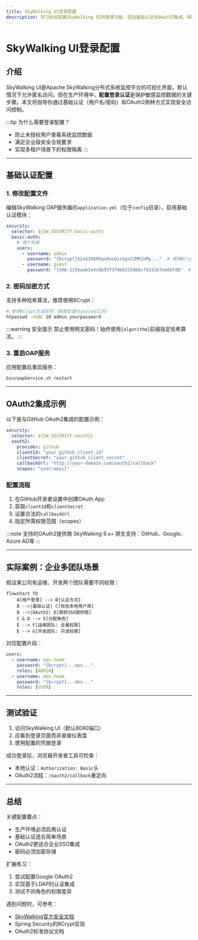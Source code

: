 ```yaml
---
title: SkyWalking UI登录配置
description: 学习如何配置SkyWalking UI的登录功能，包括基础认证与OAuth2集成，保障监控平台的安全访问。
---
```


# SkyWalking UI登录配置

## 介绍

SkyWalking UI是Apache SkyWalking分布式系统监控平台的可视化界面，默认情况下允许匿名访问。但在生产环境中，**配置登录认证**是保护敏感监控数据的关键步骤。本文将指导你通过基础认证（用户名/密码）和OAuth2两种方式实现安全访问控制。

:::tip 为什么需要登录配置？
- 防止未授权用户查看系统监控数据
- 满足企业级安全合规要求
- 实现多租户场景下的权限隔离
:::

---

## 基础认证配置

### 1. 修改配置文件

编辑SkyWalking OAP服务器的`application.yml`（位于`config`目录），启用基础认证模块：

```yaml
security:
  selector: ${SW_SECURITY:basic-auth}
  basic-auth:
    # 用户列表
    users:
      - username: admin
        password: "{bcrypt}$2a$10$N9qo8uLOickgx2ZMRZoMy..."  # 使用BCrypt加密
      - username: guest
        password: "{SHA-1}5baa61e4c9b93f3f0682250b6cf8331b7ee68fd8"  # SHA-1加密
```

### 2. 密码加密方式

支持多种哈希算法，推荐使用BCrypt：

```bash
# 使用BCrypt生成密码（需要安装htpasswd工具）
htpasswd -nbBC 10 admin yourpassword
```

:::warning 安全提示
禁止使用明文密码！始终使用`{algorithm}`前缀指定哈希算法。
:::

### 3. 重启OAP服务

应用配置后重启服务：
```bash
bin/oapService.sh restart
```

---

## OAuth2集成示例

以下是与GitHub OAuth2集成的配置示例：

```yaml
security:
  selector: ${SW_SECURITY:oauth2}
  oauth2:
    provider: github
    clientId: "your_github_client_id"
    clientSecret: "your_github_client_secret"
    callbackUrl: "http://your-domain.com/oauth2/callback"
    scopes: "user:email"
```

### 配置流程
1. 在GitHub开发者设置中创建OAuth App
2. 获取`clientId`和`clientSecret`
3. 设置合法的`callbackUrl`
4. 指定所需权限范围（scopes）

:::note 支持的OAuth2提供商
SkyWalking 9.x+ 原生支持：GitHub、Google、Azure AD等
:::

---

## 实际案例：企业多团队场景

假设某公司有运维、开发两个团队需要不同权限：

```mermaid
flowchart TD
    A[用户登录] --> B{认证方式}
    B -->|基础认证| C[校验本地用户库]
    B -->|OAuth2| D[跳转SSO提供商]
    C & D --> E[分配角色]
    E --> F[运维团队: 全量权限]
    E --> G[开发团队: 只读权限]
```

对应配置片段：
```yaml
users:
  - username: ops-team
    password: "{bcrypt}...ops..."
    roles: [ADMIN]
  - username: dev-team
    password: "{bcrypt}...dev..."
    roles: [USER]
```

---

## 测试验证

1. 访问SkyWalking UI（默认8080端口）
2. 应看到登录页面而非直接仪表盘
3. 使用配置的凭据登录

成功登录后，浏览器开发者工具可检查：
- 本地认证：`Authorization: Basic`头
- OAuth2流程：`/oauth2/callback`重定向

---

## 总结

关键配置要点：
- 生产环境必须启用认证
- 基础认证适合简单场景
- OAuth2更适合企业SSO集成
- 密码必须加密存储

扩展练习：
1. 尝试配置Google OAuth2
2. 实现基于LDAP的认证集成
3. 测试不同角色的权限差异

遇到问题时，可参考：
- [SkyWalking官方安全文档](https://skywalking.apache.org/docs/)
- Spring Security的BCrypt实现
- OAuth2标准协议文档